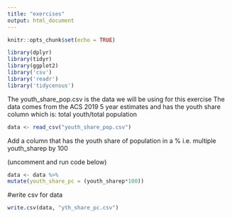 ```yaml
---
title: "exercises"
output: html_document
---
```


```r
knitr::opts_chunk$set(echo = TRUE)
```

```r
library(dplyr)
library(tidyr)
library(ggplot2)
library('csv')
library('readr')
library('tidycensus')
```


The youth_share_pop.csv is the data we will be using for this exercise
The data comes from the ACS 2019 5 year estimates and has the youth share column which is: total youth/total population

```r
data <- read_csv("youth_share_pop.csv")
```

Add a column that has the youth share of population in a %
i.e. multiple youth_sharep by 100

(uncomment and run code below)
```r
data <- data %>%
mutate(youth_share_pc = (youth_sharep*100))
```

#write csv for data
```r
write.csv(data, "yth_share_pc.csv")
```